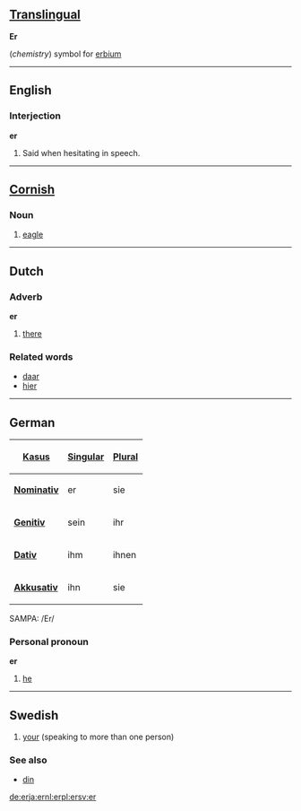 ==[[Translingual]]==
'''Er'''

(''chemistry'') symbol for [[erbium]]

----
==English==
===Interjection===
'''er'''

#Said when hesitating in speech.

----
==[[Cornish]]==
===Noun===

#[[eagle]]

----
==Dutch==
===Adverb===
'''er'''

#[[there]]

=== Related words ===
*[[daar]]
*[[hier]]

----
==German==
{| align="right" border="1" 
! [[Kasus]] !! [[Singular]] !! [[Plural]]
|-
|'''[[Nominativ]]''' || er || sie
|-
|'''[[Genitiv]]'''  || sein ||ihr
|-
|'''[[Dativ]]'''    || ihm || ihnen
|-
|'''[[Akkusativ]]'''||ihn || sie
|}

SAMPA: /Er/

===Personal pronoun===
'''er'''

#[[he]]
<!-- The following does not belong here.

{{msg:Aussprache}}
{{msg:Herkunft}}
{{msg:Bedeutung}} ein/e männliche Person oder Gegenstand, von der/dem der Satz handelt
{{msg:Synonyme}}
{{msg:Gegenteile}}
{{msg:Oberbegriffe}} 
{{msg:Unterbegriffe}}
{{msg:Beispiele}} '''Er''' fährt Fahrrad.
{{msg:Redewendungen}}
{{msg:Referenzen}}
{{msg:AbgeleiteteBegriffe}}
{{msg:Übersetzungen}}
*[[Englisch]]: [[he]] ([[:en:he|English]])
*[[Französisch]]: [[il]] ([[:fr:il|Français]])
*[[Griechisch]]: &#945;&#965;&#964;&#972;&#962;
*[[Japanisch]]: &#24444; (kare)
*[[Niederländisch]]: hij
*[[Russisch]]: &#1086;&#1085;
*[[Spanisch]]: él
-->
----

==Swedish==
#[[your]] (speaking to more than one person)
===See also===
*[[din#Swedish|din]]
[[de:er]][[ja:er]][[nl:er]][[pl:er]][[sv:er]]